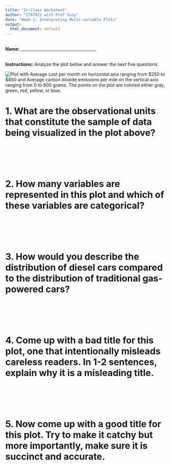 ```yaml
---
title: "In-Class Worksheet"
author: "STAT011 with Prof Suzy"
date: "Week 2: Interpreting Multi-variable Plots"
output:
  html_document: default
---
```

<br>
**Name:** _____________________________________

<br>
**Instructions:** Analyze the plot below and answer the next five questions. 

![Plot with Average cost per month on horizontal axis ranging from $250 to $850 and Average carbon dioxide emissions per mile on the vertical axis ranging from 0 to 800 grams. The points on the plot are colored either gray, green, red, yellow, or blue.](https://profsuzy.github.io/Stat11/images/wk2-wksheet-image.png)
<br>

# 1. What are the observational units that constitute the sample of data being visualized in the plot above? 

<br>
<br>
<br>
<br>

# 2. How many variables are represented in this plot and which of these variables are categorical? 
<br>
<br>
<br>
<br>

# 3. How would you describe the distribution of diesel cars compared to the distribution of traditional gas-powered cars? 

<br>
<br>
<br>
<br>

# 4. Come up with a bad title for this plot, one that intentionally misleads careless readers. In 1-2 sentences, explain why it is a misleading title. 
<br>
<br>
<br>
<br>

# 5. Now come up with a good title for this plot. Try to make it catchy but more importantly, make sure it is succinct and accurate. 

<br>
<br>
<br>
<br>
